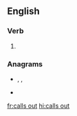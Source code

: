 ==English==

===Verb===
{{head|en|verb form}}

# {{en-third-person singular of|call out}}

===Anagrams===
* {{l|en|callouts}}, {{l|en|call outs}}, {{l|en|call-outs}}
* {{l|en|outcalls}}

[[fr:calls out]]
[[hi:calls out]]